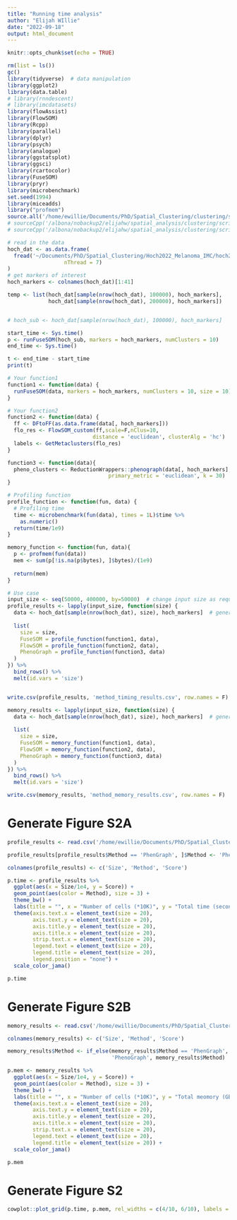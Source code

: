 ```yaml
---
title: "Running time analysis"
author: "Elijah WIllie"
date: "2022-09-18"
output: html_document
---
```


```r
knitr::opts_chunk$set(echo = TRUE)
```

```r
rm(list = ls())
gc()
library(tidyverse)  # data manipulation
library(ggplot2)
library(data.table)
# library(rnndescent)
# library(imcdatasets)
library(flowAssist)
library(FlowSOM)
library(Rcpp)
library(parallel)
library(dplyr)
library(psych)
library(analogue)
library(ggstatsplot)
library(ggsci)
library(rcartocolor)
library(FuseSOM)
library(pryr)
library(microbenchmark)
set.seed(1994)
library(miceadds)
library("profmem")
source.all('/home/ewillie/Documents/PhD/Spatial_Clustering/clustering/scripts/')
# sourceCpp('/albona/nobackup2/elijahw/spatial_analysis/clustering/scripts/distMat.cpp')
# sourceCpp('/albona/nobackup2/elijahw/spatial_analysis/clustering/scripts/instabCorrection.cpp')
```


```r
# read in the data
hoch_dat <- as.data.frame(
  fread('~/Documents/PhD/Spatial_Clustering/Hoch2022_Melanoma_IMC/hoch2022_Melanoma_counts.csv', 
                  nThread = 7)
)
# get markers of interest
hoch_markers <- colnames(hoch_dat)[1:41]
```


```r
temp <- list(hoch_dat[sample(nrow(hoch_dat), 100000), hoch_markers],
             hoch_dat[sample(nrow(hoch_dat), 200000), hoch_markers])


# hoch_sub <- hoch_dat[sample(nrow(hoch_dat), 100000), hoch_markers]
```

```r
start_time <- Sys.time()
p <- runFuseSOM(hoch_sub, markers = hoch_markers, numClusters = 10)
end_time <- Sys.time()

t <- end_time - start_time
print(t)
```

```r
# Your function1
function1 <- function(data) {
  runFuseSOM(data, markers = hoch_markers, numClusters = 10, size = 10)
}

# Your function2
function2 <- function(data) {
  ff <- DFtoFF(as.data.frame(data[, hoch_markers]))
  flo_res <- FlowSOM_custom(ff,scale=F,nClus=10, 
                           distance = 'euclidean', clusterAlg = 'hc')
  labels <- GetMetaclusters(flo_res)
}

function3 <- function(data){
  pheno_clusters <- ReductionWrappers::phenograph(data[, hoch_markers], n_jobs = 8,
                                primary_metric = 'euclidean', k = 30)
}

# Profiling function
profile_function <- function(fun, data) {
  # Profiling time
  time <- microbenchmark(fun(data), times = 1L)$time %>%
    as.numeric()
  return(time/1e9)
}

memory_function <- function(fun, data){
  p <- profmem(fun(data))
  mem <- sum(p[!is.na(p$bytes), ]$bytes)/(1e9)
  
  return(mem)
}

```

```r
# Use case
input_size <- seq(50000, 400000, by=50000)  # change input size as required
profile_results <- lapply(input_size, function(size) {
  data <- hoch_dat[sample(nrow(hoch_dat), size), hoch_markers]  # generate random data; modify as required
  
  list(
    size = size,
    FuseSOM = profile_function(function1, data),
    FlowSOM = profile_function(function2, data),
    PhenoGraph = profile_function(function3, data)
  )
}) %>%
  bind_rows() %>%
  melt(id.vars = 'size')


write.csv(profile_results, 'method_timing_results.csv', row.names = F)
```


```r
memory_results <- lapply(input_size, function(size) {
  data <- hoch_dat[sample(nrow(hoch_dat), size), hoch_markers]  # generate random data; modify as required
  
  list(
    size = size,
    FuseSOM = memory_function(function1, data),
    FlowSOM = memory_function(function2, data),
    PhenoGraph = memory_function(function3, data)
  )
}) %>%
  bind_rows() %>%
  melt(id.vars = 'size')

write.csv(memory_results, 'method_memory_results.csv', row.names = F)
```


# Generate Figure S2A
```r
profile_results <- read.csv('/home/ewillie/Documents/PhD/Spatial_Clustering/clustering/method_timing_results.csv')

profile_results[profile_results$Method == 'PhenGraph', ]$Method <- 'PhenoGraph'

colnames(profile_results) <- c('Size', 'Method', 'Score')

p.time <- profile_results %>%
  ggplot(aes(x = Size/1e4, y = Score)) +
  geom_point(aes(color = Method), size = 3) + 
  theme_bw() + 
  labs(title = "", x = "Number of cells (*10K)", y = "Total time (seconds)") +
  theme(axis.text.x = element_text(size = 20),
        axis.text.y = element_text(size = 20),
        axis.title.y = element_text(size = 20),
        axis.title.x = element_text(size = 20),
        strip.text.x = element_text(size = 20),
        legend.text = element_text(size = 20),
        legend.title = element_text(size = 20),
        legend.position = "none") + 
  scale_color_jama()

p.time
```

# Generate Figure S2B
```r
memory_results <- read.csv('/home/ewillie/Documents/PhD/Spatial_Clustering/clustering/method_memory_results.csv')

colnames(memory_results) <- c('Size', 'Method', 'Score')

memory_results$Method <- if_else(memory_results$Method == 'PhenGraph', 
                                 'PhenoGraph', memory_results$Method)

p.mem <- memory_results %>%
  ggplot(aes(x = Size/1e4, y = Score)) +
  geom_point(aes(color = Method), size = 3) + 
  theme_bw() + 
  labs(title = "", x = "Number of cells (*10K)", y = "Total meomory (GB)") +
  theme(axis.text.x = element_text(size = 20),
        axis.text.y = element_text(size = 20),
        axis.title.y = element_text(size = 20),
        axis.title.x = element_text(size = 20),
        strip.text.x = element_text(size = 20),
        legend.text = element_text(size = 20),
        legend.title = element_text(size = 20)) + 
  scale_color_jama()

p.mem
```

# Generate Figure S2
```r
cowplot::plot_grid(p.time, p.mem, rel_widths = c(4/10, 6/10), labels = c('A', 'B'))
```
